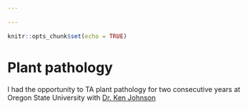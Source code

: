 ```yaml
---

---
```


```r
knitr::opts_chunk$set(echo = TRUE)
```

# **Plant pathology**

I had the opportunity to TA plant pathology for two consecutive years at Oregon State University with [Dr. Ken Johnson](https://bpp.oregonstate.edu/people/johnson-ken)